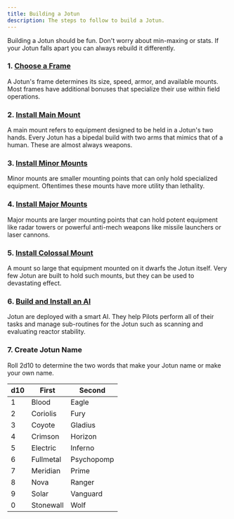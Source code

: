 ```yaml
---
title: Building a Jotun
description: The steps to follow to build a Jotun.
---
```


Building a Jotun should be fun. Don't worry about min-maxing or stats. If your Jotun falls apart you can always rebuild it differently.

### 1. [Choose a Frame](/building-a-jotun/frames/)

A Jotun's frame determines its size, speed, armor, and available mounts. Most frames have additional bonuses that specialize their use within field operations.

### 2. [Install Main Mount](/building-a-jotun/main-mounts/)

A main mount refers to equipment designed to be held in a Jotun's two hands. Every Jotun has a bipedal build with two arms that mimics that of a human. These are almost always weapons.

### 3. [Install Minor Mounts](/building-a-jotun/minor-mounts/)

Minor mounts are smaller mounting points that can only hold specialized equipment. Oftentimes these mounts have more utility than lethality.

### 4. [Install Major Mounts](/building-a-jotun/major-mounts/)

Major mounts are larger mounting points that can hold potent equipment like radar towers or powerful anti-mech weapons like missile launchers or laser cannons.

### 5. [Install Colossal Mount](/building-a-jotun/colossal-mounts/)

A mount so large that equipment mounted on it dwarfs the Jotun itself. Very few Jotun are built to hold such mounts, but they can be used to devastating effect.

### 6. [Build and Install an AI](/building-a-jotun/building-an-ai/)

Jotun are deployed with a smart AI. They help Pilots perform all of their tasks and manage sub-routines for the Jotun such as scanning and evaluating reactor stability.

### 7. Create Jotun Name

Roll 2d10 to determine the two words that make your Jotun name or make your own name.

| d10 | First     | Second     |
| --- | --------- | ---------- |
| 1   | Blood     | Eagle      |
| 2   | Coriolis  | Fury       |
| 3   | Coyote    | Gladius    |
| 4   | Crimson   | Horizon    |
| 5   | Electric  | Inferno    |
| 6   | Fullmetal | Psychopomp |
| 7   | Meridian  | Prime      |
| 8   | Nova      | Ranger     |
| 9   | Solar     | Vanguard   |
| 0   | Stonewall | Wolf       |
